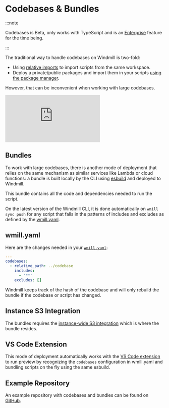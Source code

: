 
# Codebases & Bundles

:::note

Codebases is Beta, only works with TypeScript and is an [Enterprise](/pricing) feature for the time being.

:::

The traditional way to handle codebases on Windmill is two-fold:

- Using [relative imports](../../advanced/5_sharing_common_logic/index.mdx) to import scripts from the same workspace.
- Deploy a private/public packages and import them in your scripts [using the package manager](../../advanced/6_imports/index.mdx#private-npm-registry--private-npm-packages).

However, that can be inconvenient when working with large codebases.

<iframe
	style={{ aspectRatio: '16/9' }}
	src="https://www.youtube.com/embed/RYljT-l-cIE"
	title="YouTube video player"
	frameBorder="0"
	allow="accelerometer; autoplay; clipboard-write; encrypted-media; gyroscope; picture-in-picture; web-share"
	allowFullScreen
	className="border-2 rounded-xl object-cover w-full dark:border-gray-800"
></iframe>

## Bundles

To work with large codebases, there is another mode of deployment that relies on the same mechanism as similar services like Lambda or cloud functions: a bundle is built locally by the CLI using [esbuild](https://esbuild.github.io/) and deployed to Windmill.

This bundle contains all the code and dependencies needed to run the script.

On the latest version of the Windmill CLI, it is done automatically on `wmill sync push` for any script that falls in the patterns of includes and excludes as defined by the [wmill.yaml](#wmillyaml).

## wmill.yaml

Here are the changes needed in your [`wmill.yaml`](https://github.com/windmill-labs/windmill-codebase-example/blob/main/windmill/wmill.yaml):

```yaml
---
codebases:
  - relative_path: ../codebase
    includes:
      - '**'
    excludes: []
```

Windmill keeps track of the hash of the codebase and will only rebuild the bundle if the codebase or script has changed.

## Instance S3 Integration

The bundles requires the [instance-wide S3 integration](../20_jobs/index.mdx#s3azure-for-python-cache--large-logs) which is where the bundle resides.

## VS Code Extension

This mode of deployment automatically works with the [VS Code extension](../../cli_local_dev/1_vscode-extension/index.mdx) to run preview by recognizing the `codebases` configuration in wmill.yaml and bundling scripts on the fly using the same esbuild.

<div className="grid grid-cols-2 gap-6 mb-4">
	<DocCard
		title="VS Code Extension"
		description="Build scripts and flows in the comfort of your VS Code Editor, while leveraging Windmill UIs for test & flows edition."
		href="/docs/cli_local_dev/vscode-extension"
	/>
</div>

## Example Repository

An example repository with codebases and bundles can be found on [GitHub](https://github.com/windmill-labs/windmill-codebase-example).

<div className="grid grid-cols-2 gap-6 mb-4">
	<DocCard
		title="windmill-codebase-example"
		description="Demo repository showcasing codebases and bundles."
		href="https://github.com/windmill-labs/windmill-codebase-example"
	/>
</div>